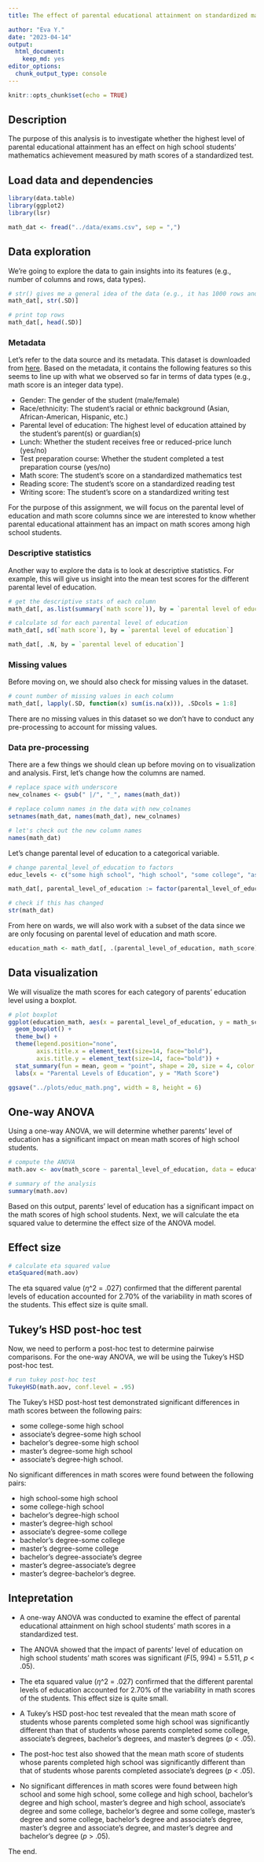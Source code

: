 ```yaml
---
title: The effect of parental educational attainment on standardized mathematics scores among high school students

author: "Eva Y."
date: "2023-04-14"
output: 
  html_document: 
    keep_md: yes
editor_options: 
  chunk_output_type: console
---
```


```r
knitr::opts_chunk$set(echo = TRUE)
```

## Description

The purpose of this analysis is to investigate whether the highest level of parental educational attainment has an effect on high school students' mathematics achievement measured by math scores of a standardized test.

## Load data and dependencies

```r
library(data.table)
library(ggplot2)
library(lsr)
```

```r
math_dat <- fread("../data/exams.csv", sep = ",")
```

## Data exploration

We're going to explore the data to gain insights into its features (e.g., number of columns and rows, data types). 

```r
# str() gives me a general idea of the data (e.g., it has 1000 rows and 8 columns)
math_dat[, str(.SD)]
```

```r
# print top rows
math_dat[, head(.SD)]
```

### Metadata

Let's refer to the data source and its metadata. This dataset is downloaded from [here](https://www.kaggle.com/datasets/rkiattisak/student-performance-in-mathematics). Based on the metadata, it contains the following features so this seems to line up with what we observed so far in terms of data types (e.g., math score is an integer data type).

* Gender: The gender of the student (male/female)
* Race/ethnicity: The student's racial or ethnic background (Asian, African-American, Hispanic, etc.)
* Parental level of education: The highest level of education attained by the student's parent(s) or guardian(s)
* Lunch: Whether the student receives free or reduced-price lunch (yes/no)
* Test preparation course: Whether the student completed a test preparation course (yes/no)
* Math score: The student's score on a standardized mathematics test
* Reading score: The student's score on a standardized reading test
* Writing score: The student's score on a standardized writing test

For the purpose of this assignment, we will focus on the parental level of education and math score columns since we are interested to know whether parental educational attainment has an impact on math scores among high school students.

### Descriptive statistics

Another way to explore the data is to look at descriptive statistics. For example, this will give us insight into the mean test scores for the different parental level of education.

```r
# get the descriptive stats of each column
math_dat[, as.list(summary(`math score`)), by = `parental level of education`]
```

```r
# calculate sd for each parental level of education
math_dat[, sd(`math score`), by = `parental level of education`]
```

```r
math_dat[, .N, by = `parental level of education`]
```

### Missing values

Before moving on, we should also check for missing values in the dataset.

```r
# count number of missing values in each column
math_dat[, lapply(.SD, function(x) sum(is.na(x))), .SDcols = 1:8]
```

There are no missing values in this dataset so we don't have to conduct any pre-processing to account for missing values.

### Data pre-processing

There are a few things we should clean up before moving on to visualization and analysis. First, let's change how the columns are named.

```r
# replace space with underscore
new_colnames <- gsub(" |/", "_", names(math_dat))

# replace column names in the data with new_colnames
setnames(math_dat, names(math_dat), new_colnames)

# let's check out the new column names
names(math_dat)
```

Let's change parental level of education to a categorical variable.

```r
# change parental_level_of_education to factors
educ_levels <- c("some high school", "high school", "some college", "associate's degree", "bachelor's degree", "master's degree")

math_dat[, parental_level_of_education := factor(parental_level_of_education, levels = educ_levels)]

# check if this has changed
str(math_dat)
```

From here on wards, we will also work with a subset of the data since we are only focusing on parental level of education and math score.

```r
education_math <- math_dat[, .(parental_level_of_education, math_score)]
```

## Data visualization

We will visualize the math scores for each category of parents' education level using a boxplot. 

```r
# plot boxplot
ggplot(education_math, aes(x = parental_level_of_education, y = math_score)) + 
  geom_boxplot() +
  theme_bw() +
  theme(legend.position="none", 
        axis.title.x = element_text(size=14, face="bold"),
        axis.title.y = element_text(size=14, face="bold")) +
  stat_summary(fun = mean, geom = "point", shape = 20, size = 4, color = "blue", fill ="blue") +
  labs(x = "Parental Levels of Education", y = "Math Score")
```

```r
ggsave("../plots/educ_math.png", width = 8, height = 6)
```

## One-way ANOVA

Using a one-way ANOVA, we will determine whether parents' level of education has a significant impact on mean math scores of high school students.

```r
# compute the ANOVA
math.aov <- aov(math_score ~ parental_level_of_education, data = education_math)

# summary of the analysis
summary(math.aov)
```

Based on this output, parents' level of education has a significant impact on the math scores of high school students. Next, we will calculate the eta squared value to determine the effect size of the ANOVA model.

## Effect size

```r
# calculate eta squared value
etaSquared(math.aov)
```

The eta squared value ($\eta$^2 = .027) confirmed that the different parental levels of education accounted for 2.70% of the variability in math scores of the students. This effect size is quite small.

## Tukey's HSD post-hoc test

Now, we need to perform a post-hoc test to determine pairwise comparisons. For the one-way ANOVA, we will be using the Tukey's HSD post-hoc test.

```r
# run tukey post-hoc test
TukeyHSD(math.aov, conf.level = .95)
```

The Tukey's HSD post-host test demonstrated significant differences in math scores between the following pairs: 

* some college-some high school
* associate's degree-some high school
* bachelor's degree-some high school
* master's degree-some high school
* associate's degree-high school. 

No significant differences in math scores were found between the following pairs: 

* high school-some high school
* some college-high school
* bachelor's degree-high school
* master's degree-high school
* associate's degree-some college
* bachelor's degree-some college
* master's degree-some college
* bachelor's degree-associate's degree
* master's degree-associate's degree
* master's degree-bachelor's degree.

## Intepretation

* A one-way ANOVA was conducted to examine the effect of parental educational attainment on high school students' math scores in a standardized test. 

* The ANOVA showed that the impact of parents' level of education on high school students' math scores was significant (*F*(5, 994) = 5.511, *p* < .05).

* The eta squared value ($\eta$^2 = .027) confirmed that the different parental levels of education accounted for 2.70% of the variability in math scores of the students. This effect size is quite small.

* A Tukey's HSD post-hoc test revealed that the mean math score of students whose parents completed some high school was significantly different than that of students whose parents completed some college, associate's degrees, bachelor's degrees, and master's degrees (*p* < .05). 

* The post-hoc test also showed that the mean math score of students whose parents completed high school was significantly different than that of students whose parents completed associate's degrees (*p* < .05). 

* No significant differences in math scores were found between high school and some high school, some college and high school, bachelor's degree and high school, master's degree and high school, associate's degree and some college, bachelor's degree and some college, master's degree and some college, bachelor's degree and associate's degree, master's degree and associate's degree, and master's degree and bachelor's degree (*p* > .05).

The end.
